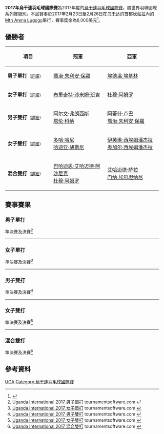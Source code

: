 {{noteTA|G1=Badminton}}
{{infobox badminton event
|name           = 2017年烏干達羽毛球國際賽
|image          = 
|size           = 
|caption        =
|dates          = 2017年2月23日－2月26日
|number_edition = 
|level          = 4B
|prize_money    = 8,000美元
|location       = {{UGA}}[[坎帕拉|坎帕拉]]
|venue          = Mtn Arena Lugogo
|previous       = 2016年烏干達羽毛球國際賽 
|next           = 2018年烏干達羽毛球國際賽
}}
'''2017年烏干達羽毛球國際賽'''為2017年度的[[烏干達羽毛球國際賽|烏干達羽毛球國際賽]]，屬世界羽聯國際系列賽級別。本屆賽事於2017年2月23日至2月26日在[[乌干达|乌干达]]的首都[[坎帕拉|坎帕拉]]內的[[Mtn_Arena_Lugogo|Mtn Arena Lugogo]]舉行，賽事獎金為8,000美元<ref>{{cite web|title=Tournament prospectus of 2017 UGANDA INTERNATIONAL|url=http://www.badmintonuganda.org/files/17UgandaInvite.pdf|publisher=BWF|accessdate=2017-02-28|archive-date=2020-04-02|archive-url=https://web.archive.org/web/20200402181611/https://www.badmintonuganda.org/files/17UgandaInvite.pdf|dead-url=no}}{{en}}</ref>。

== 優勝者 ==
{| class=wikitable style="font-size:small"
!width="200"|項目
!width="250"|冠軍
!width="250"|亞軍
|-
|'''男子單打'''<small>（[[#男子單打|詳細]]）</small>
|{{flagicon|MRI}} [[喬治·朱利安·保羅|喬治·朱利安·保羅]]
|{{flagicon|UGA}} [[埃德温·埃基林|埃德温·埃基林]]
|-
|'''女子單打'''<small>（[[#女子單打|詳細]]）</small>
|{{flagicon|UGA}} [[布里奇特·沙米姆·班吉|布里奇特·沙米姆·班吉]]
|{{flagicon|JOR}} [[杜穆·阿姆罗|杜穆·阿姆罗]]
|-
|'''男子雙打'''<small>（[[#男子雙打|詳細]]）</small>
|{{flagicon|IND}} [[阿尔文·弗朗西斯|阿尔文·弗朗西斯]]<br/>{{flagicon|IND}} [[塔伦·科纳|塔伦·科纳]]
|{{flagicon|MRI}} [[阿蒂什·卢巴|阿蒂什·卢巴]]<br/>{{flagicon|MRI}} [[喬治·朱利安·保羅|喬治·朱利安·保羅]]
|-
|'''女子雙打'''<small>（[[#女子雙打|詳細]]）</small>
|{{flagicon|EGY}} [[多哈·哈尼|多哈·哈尼]]<br/>{{flagicon|EGY}} [[哈迪亚·胡斯尼|哈迪亚·胡斯尼]]
|{{flagicon|ZAM}} [[伊芙琳·西埃姆潘杰拉|伊芙琳·西埃姆潘杰拉]]<br/>{{flagicon|ZAM}} [[奥加尔·西埃姆潘杰拉|奥加尔·西埃姆潘杰拉]]
|-
|'''混合雙打'''<small>（[[#混合雙打|詳細]]）</small>
|{{flagicon|JOR}} [[巴哈迪恩·艾哈迈德·阿沙尼克|巴哈迪恩·艾哈迈德·阿沙尼克]]<br/>{{flagicon|JOR}} [[杜穆·阿姆罗|杜穆·阿姆罗]]
|{{flagicon|EGY}} [[艾哈迈德·萨拉|艾哈迈德·萨拉]]<br/>{{flagicon|EGY}} [[门纳·埃尔坦纳尼|门纳·埃尔坦纳尼]]
|}

== 賽事賽果 ==
=== 男子單打 ===
;準決賽及決賽<ref name="MS">[https://bwf.tournamentsoftware.com/sport/draw.aspx?id=65C76A8D-AF07-4913-A0A4-955704DCBEE1&draw=2 Uganda International 2017 男子單打] {{Wayback|url=https://bwf.tournamentsoftware.com/sport/draw.aspx?id=65C76A8D-AF07-4913-A0A4-955704DCBEE1&draw=2 |date=20200402181614 }} tournamentsoftware.com {{en}}</ref>
{{4TeamBracket-Tennis3-v2
| team-width=200
| RD1-seed1=1
| RD1-team1='''{{flagicon|MRI}} [[喬治·朱利安·保羅|喬治·朱利安·保羅]]
| RD1-score1-1='''21
| RD1-score1-2='''21
| RD1-score1-3=
| RD1-seed2=4
| RD1-team2={{flagicon|ITA}} [[Rudolf_Dellenbach|Rudolf Dellenbach]]
| RD1-score2-1=14
| RD1-score2-2=19
| RD1-score2-3=

| RD1-seed3=6
| RD1-team3={{nowrap|{{flagicon|JOR}} [[巴哈迪恩·艾哈迈德·阿沙尼克|巴哈迪恩·艾哈迈德·阿沙尼克]]}}
| RD1-score3-1=10
| RD1-score3-2=19
| RD1-score3-3=
| RD1-seed4=2
| RD1-team4='''{{flagicon|UGA}} [[埃德温·埃基林|埃德温·埃基林]]
| RD1-score4-1='''21
| RD1-score4-2='''21
| RD1-score4-3=

| RD2-seed1=1
| RD2-team1='''{{flagicon|MRI}} [[喬治·朱利安·保羅|喬治·朱利安·保羅]]
| RD2-score1-1='''21
| RD2-score1-2=''7
| RD2-score1-3=
| RD2-seed2=2
| RD2-team2={{nowrap|{{flagicon|UGA}} [[埃德温·埃基林|埃德温·埃基林]] (中途退出)}}
| RD2-score2-1=19
| RD2-score2-2=''11
| RD2-score2-3=
}}
----

=== 女子單打 ===
;準決賽及決賽<ref name="WS">[https://bwf.tournamentsoftware.com/sport/draw.aspx?id=65C76A8D-AF07-4913-A0A4-955704DCBEE1&draw=4 Uganda International 2017 女子單打] {{Wayback|url=https://bwf.tournamentsoftware.com/sport/draw.aspx?id=65C76A8D-AF07-4913-A0A4-955704DCBEE1&draw=4 |date=20200402181625 }} tournamentsoftware.com {{en}}</ref>
{{4TeamBracket-Tennis3-v2
| team-width=200
| RD1-seed1=1
| RD1-team1='''{{flagicon|JOR}} [[杜穆·阿姆罗|杜穆·阿姆罗]]
| RD1-score1-1='''21
| RD1-score1-2='''21
| RD1-score1-3=
| RD1-seed2=7
| RD1-team2={{flagicon|UGA}} [[艾莎·纳基延巴|艾莎·纳基延巴]]
| RD1-score2-1=11
| RD1-score2-2=12
| RD1-score2-3=

| RD1-seed3=3
| RD1-team3={{flagicon|EGY}} [[门纳·埃尔坦纳尼|门纳·埃尔坦纳尼]]
| RD1-score3-1='''21
| RD1-score3-2=17
| RD1-score3-3=9
| RD1-seed4=6
| RD1-team4='''{{nowrap|{{flagicon|UGA}} [[布里奇特·沙米姆·班吉|布里奇特·沙米姆·班吉]]}}
| RD1-score4-1=16
| RD1-score4-2='''21
| RD1-score4-3='''21

| RD2-seed1=1
| RD2-team1={{flagicon|JOR}} [[杜穆·阿姆罗|杜穆·阿姆罗]]
| RD2-score1-1=9
| RD2-score1-2=16
| RD2-score1-3=
| RD2-seed2=6
| RD2-team2='''{{nowrap|{{flagicon|UGA}} [[布里奇特·沙米姆·班吉|布里奇特·沙米姆·班吉]]}}
| RD2-score2-1='''21
| RD2-score2-2='''21
| RD2-score2-3=
}}
----

=== 男子雙打 ===
;準決賽及決賽<ref name="MD">[https://bwf.tournamentsoftware.com/sport/draw.aspx?id=65C76A8D-AF07-4913-A0A4-955704DCBEE1&draw=5 Uganda International 2017 男子雙打] {{Wayback|url=https://bwf.tournamentsoftware.com/sport/draw.aspx?id=65C76A8D-AF07-4913-A0A4-955704DCBEE1&draw=5 |date=20200402181624 }} tournamentsoftware.com {{en}}</ref>
{{4TeamBracket-Tennis3-v2
| team-width=200
| RD1-seed1=1
| RD1-team1='''{{flagicon|IND}} [[阿尔文·弗朗西斯|阿尔文·弗朗西斯]]<br/> {{flagicon|IND}} [[塔伦·科纳|塔伦·科纳]]
| RD1-score1-1='''21
| RD1-score1-2=21
| RD1-score1-3='''21
| RD1-seed2=3
| RD1-team2={{nowrap|{{flagicon|JOR}} [[巴哈迪恩·艾哈迈德·阿沙尼克|巴哈迪恩·艾哈迈德·阿沙尼克]]<br/> {{flagicon|JOR}} [[穆罕默德·纳塞尔·曼苏尔·纳耶夫|穆罕默德·纳塞尔·曼苏尔·纳耶夫]]}}
| RD1-score2-1=11
| RD1-score2-2='''23
| RD1-score2-3=13

| RD1-seed3=
| RD1-team3={{flagicon|UGA}} [[埃德温·埃基林|埃德温·埃基林]]<br/> {{flagicon|UGA}} [[Daniel_Mihigo|Daniel Mihigo]]
| RD1-score3-1=16
| RD1-score3-2=14
| RD1-score3-3=
| RD1-seed4=2
| RD1-team4='''{{flagicon|MRI}} [[阿蒂什·卢巴|阿蒂什·卢巴]]<br/> {{flagicon|MRI}} [[喬治·朱利安·保羅|喬治·朱利安·保羅]]
| RD1-score4-1='''21
| RD1-score4-2='''21
| RD1-score4-3=

| RD2-seed1=1
| RD2-team1='''{{flagicon|IND}} [[阿尔文·弗朗西斯|阿尔文·弗朗西斯]]<br/> {{flagicon|IND}} [[塔伦·科纳|塔伦·科纳]]
| RD2-score1-1='''21
| RD2-score1-2='''21
| RD2-score1-3=
| RD2-seed2=2
| RD2-team2={{flagicon|MRI}} [[阿蒂什·卢巴|阿蒂什·卢巴]]<br/> {{flagicon|MRI}} [[喬治·朱利安·保羅|喬治·朱利安·保羅]]
| RD2-score2-1=8
| RD2-score2-2=14
| RD2-score2-3=
}}
----

=== 女子雙打 ===
;準決賽及決賽<ref name="WD">[https://bwf.tournamentsoftware.com/sport/draw.aspx?id=65C76A8D-AF07-4913-A0A4-955704DCBEE1&draw=6 Uganda International 2017 女子雙打] {{Wayback|url=https://bwf.tournamentsoftware.com/sport/draw.aspx?id=65C76A8D-AF07-4913-A0A4-955704DCBEE1&draw=6 |date=20200402181627 }} tournamentsoftware.com {{en}}</ref>
{{4TeamBracket-Tennis3-v2
| team-width=200
| RD1-seed1=1
| RD1-team1='''{{flagicon|EGY}} [[多哈·哈尼|多哈·哈尼]]<br/> {{flagicon|EGY}} [[哈迪亚·胡斯尼|哈迪亚·胡斯尼]]
| RD1-score1-1='''21
| RD1-score1-2='''21
| RD1-score1-3=
| RD1-seed2=
| RD1-team2={{flagicon|UGA}} [[Betty_Apio|Betty Apio]]<br/> {{flagicon|UGA}} [[Brenda_Awor|Brenda Awor]]
| RD1-score2-1=10
| RD1-score2-2=15
| RD1-score2-3=

| RD1-seed3=
| RD1-team3={{nowrap|{{flagicon|JOR}} [[汉宁·德拉尔·阿尔韦德恩|汉宁·德拉尔·阿尔韦德恩]]<br/> {{flagicon|JOR}} [[杜穆·阿姆罗|杜穆·阿姆罗]]}}
| RD1-score3-1=16
| RD1-score3-2=11
| RD1-score3-3=
| RD1-seed4=2
| RD1-team4='''{{flagicon|ZAM}} [[伊芙琳·西埃姆潘杰拉|伊芙琳·西埃姆潘杰拉]]<br/> {{flagicon|ZAM}} [[奥加尔·西埃姆潘杰拉|奥加尔·西埃姆潘杰拉]]
| RD1-score4-1='''21
| RD1-score4-2='''21
| RD1-score4-3=

| RD2-seed1=1
| RD2-team1='''{{flagicon|EGY}} [[多哈·哈尼|多哈·哈尼]]<br/> {{flagicon|EGY}} [[哈迪亚·胡斯尼|哈迪亚·胡斯尼]]
| RD2-score1-1='''21
| RD2-score1-2='''21
| RD2-score1-3=
| RD2-seed2=2
| RD2-team2={{flagicon|ZAM}} [[伊芙琳·西埃姆潘杰拉|伊芙琳·西埃姆潘杰拉]]<br/> {{flagicon|ZAM}} [[奥加尔·西埃姆潘杰拉|奥加尔·西埃姆潘杰拉]]
| RD2-score2-1=10
| RD2-score2-2=10
| RD2-score2-3=
}}
----

=== 混合雙打 ===
;準決賽及決賽<ref name="XD">[https://bwf.tournamentsoftware.com/sport/draw.aspx?id=65C76A8D-AF07-4913-A0A4-955704DCBEE1&draw=7 Uganda International 2017 混合雙打] {{Wayback|url=https://bwf.tournamentsoftware.com/sport/draw.aspx?id=65C76A8D-AF07-4913-A0A4-955704DCBEE1&draw=7 |date=20200402181633 }} tournamentsoftware.com {{en}}</ref>
{{4TeamBracket-Tennis3-v2
| team-width=200
| RD1-seed1=1
| RD1-team1='''{{flagicon|EGY}} [[艾哈迈德·萨拉|艾哈迈德·萨拉]]<br/> {{flagicon|EGY}} [[门纳·埃尔坦纳尼|门纳·埃尔坦纳尼]]
| RD1-score1-1='''21
| RD1-score1-2='''21
| RD1-score1-3=
| RD1-seed2=3
| RD1-team2={{nowrap|{{flagicon|JOR}} [[穆罕默德·纳塞尔·曼苏尔·纳耶夫|穆罕默德·纳塞尔·曼苏尔·纳耶夫]]<br/> {{flagicon|JOR}} [[汉宁·德拉尔·阿尔韦德恩|汉宁·德拉尔·阿尔韦德恩]]}}
| RD1-score2-1=9
| RD1-score2-2=15
| RD1-score2-3=

| RD1-seed3=
| RD1-team3={{flagicon|UGA}} [[Israel_Wanagalya|Israel Wanagalya]]<br/> {{flagicon|UGA}} [[Betty_Apio|Betty Apio]]
| RD1-score3-1=9
| RD1-score3-2=17
| RD1-score3-3=
| RD1-seed4=2
| RD1-team4='''{{nowrap|{{flagicon|JOR}} [[巴哈迪恩·艾哈迈德·阿沙尼克|巴哈迪恩·艾哈迈德·阿沙尼克]]<br/> {{flagicon|JOR}} [[杜穆·阿姆罗|杜穆·阿姆罗]]}}
| RD1-score4-1='''21
| RD1-score4-2='''21
| RD1-score4-3=

| RD2-seed1=1
| RD2-team1={{flagicon|EGY}} [[艾哈迈德·萨拉|艾哈迈德·萨拉]]<br/> {{flagicon|EGY}} [[门纳·埃尔坦纳尼|门纳·埃尔坦纳尼]]
| RD2-score1-1='''21
| RD2-score1-2=12
| RD2-score1-3=19
| RD2-seed2=2
| RD2-team2='''{{nowrap|{{flagicon|JOR}} [[巴哈迪恩·艾哈迈德·阿沙尼克|巴哈迪恩·艾哈迈德·阿沙尼克]]<br/> {{flagicon|JOR}} [[杜穆·阿姆罗|杜穆·阿姆罗]]}}
| RD2-score2-1=16
| RD2-score2-2='''21
| RD2-score2-3='''21
}}

== 參考資料 ==
{{Reflist}}

[[Category:2017年世界羽聯國際系列賽|UGA]]
[[Category:烏干達羽毛球國際賽|Category:烏干達羽毛球國際賽]]